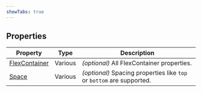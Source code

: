 ```yaml
---
showTabs: true
---
```



## Properties

<StandardProperties type="array" />

| Property                                                       | Type    | Description                                                           |
| -------------------------------------------------------------- | ------- | --------------------------------------------------------------------- |
| [FlexContainer](/uilib/extensions/forms/Layout/FlexContainer/) | Various | _(optional)_ All FlexContainer properties.                            |
| [Space](/uilib/components/space/properties)                    | Various | _(optional)_ Spacing properties like `top` or `bottom` are supported. |
